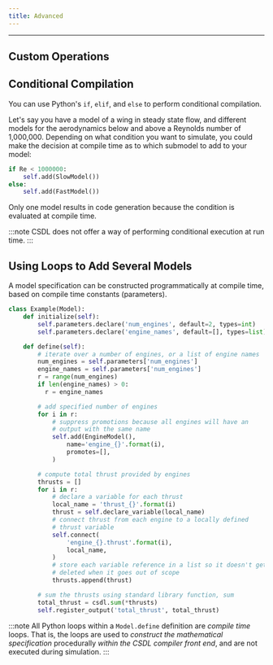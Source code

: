 ```yaml
---
title: Advanced
---
```


------------------------------------------------------------------------

## Custom Operations

## Conditional Compilation

You can use Python's `if`, `elif`, and `else` to perform
conditional compilation.

Let's say you have a model of a wing in steady state flow, and different
models for the aerodynamics below and above a Reynolds number of
1,000,000.
Depending on what condition you want to simulate, you could make the
decision at compile time as to which submodel to add to your model:

```py
if Re < 1000000:
    self.add(SlowModel())
else:
    self.add(FastModel())
```

Only one model results in code generation because the condition is
evaluated at compile time.

:::note
CSDL does not offer a way of performing conditional execution at run
time.
:::

## Using Loops to Add Several Models

A model specification can be constructed programmatically at compile
time, based on compile time constants (parameters).

```py
class Example(Model):
    def initialize(self):
        self.parameters.declare('num_engines', default=2, types=int)
        self.parameters.declare('engine_names', default=[], types=list)

    def define(self):
        # iterate over a number of engines, or a list of engine names
        num_engines = self.parameters['num_engines']
        engine_names = self.parameters['num_engines']
        r = range(num_engines)
        if len(engine_names) > 0:
          r = engine_names

        # add specified number of engines
        for i in r:
            # suppress promotions because all engines will have an
            # output with the same name
            self.add(EngineModel(),
                name='engine_{}'.format(i),
                promotes=[],
            )

        # compute total thrust provided by engines
        thrusts = []
        for i in r:
            # declare a variable for each thrust
            local_name = 'thrust_{}'.format(i)
            thrust = self.declare_variable(local_name)
            # connect thrust from each engine to a locally defined
            # thrust variable
            self.connect(
                'engine_{}.thrust'.format(i),
                local_name,
            )
            # store each variable reference in a list so it doesn't get
            # deleted when it goes out of scope
            thrusts.append(thrust)

        # sum the thrusts using standard library function, sum
        total_thrust = csdl.sum(*thrusts)
        self.register_output('total_thrust', total_thrust)
```

:::note
All Python loops within a `Model.define` definition are _compile time_
loops.
That is, the loops are used to _construct the mathematical
specification_ procedurally _within the CSDL compiler front end_, and
are not executed during simulation.
:::

